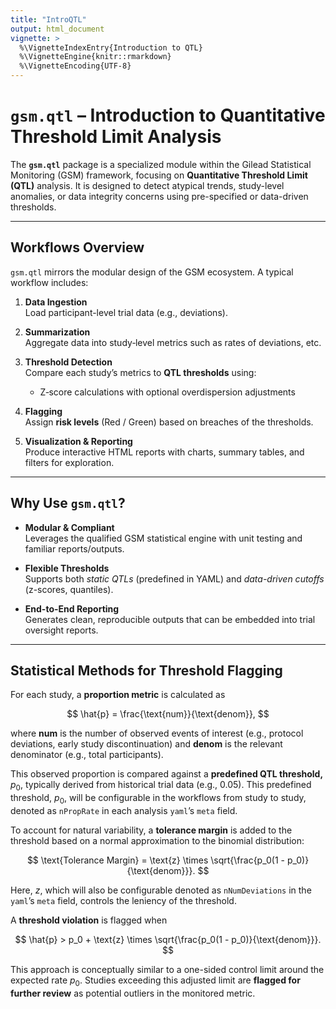 ```yaml
---
title: "IntroQTL"
output: html_document
vignette: >
  %\VignetteIndexEntry{Introduction to QTL}
  %\VignetteEngine{knitr::rmarkdown}
  %\VignetteEncoding{UTF-8}
---
```


# `gsm.qtl` – Introduction to Quantitative Threshold Limit Analysis

The **`gsm.qtl`** package is a specialized module within the Gilead Statistical Monitoring (GSM) framework, focusing on **Quantitative Threshold Limit (QTL)** analysis. It is designed to detect atypical trends, study-level anomalies, or data integrity concerns using pre-specified or data-driven thresholds.

------------------------------------------------------------------------

## Workflows Overview

`gsm.qtl` mirrors the modular design of the GSM ecosystem. A typical workflow includes:

1.  **Data Ingestion**\
    Load participant-level trial data (e.g., deviations).

2.  **Summarization**\
    Aggregate data into study‑level metrics such as rates of deviations, etc.

3.  **Threshold Detection**\
    Compare each study’s metrics to **QTL thresholds** using:

    -   Z‑score calculations with optional overdispersion adjustments

4.  **Flagging**\
    Assign **risk levels** (Red / Green) based on breaches of the thresholds.

5.  **Visualization & Reporting**\
    Produce interactive HTML reports with charts, summary tables, and filters for exploration.

------------------------------------------------------------------------

## Why Use `gsm.qtl`?

-   **Modular & Compliant**\
    Leverages the qualified GSM statistical engine with unit testing and familiar reports/outputs.

-   **Flexible Thresholds**\
    Supports both *static QTLs* (predefined in YAML) and *data-driven cutoffs* (z-scores, quantiles).

-   **End-to-End Reporting**\
    Generates clean, reproducible outputs that can be embedded into trial oversight reports.

------------------------------------------------------------------------

## Statistical Methods for Threshold Flagging

For each study, a **proportion metric** is calculated as

$$
\hat{p} = \frac{\text{num}}{\text{denom}},
$$

where **num** is the number of observed events of interest (e.g., protocol deviations, early study discontinuation) and **denom** is the relevant denominator (e.g., total participants).

This observed proportion is compared against a **predefined QTL threshold,** $p_0$, typically derived from historical trial data (e.g., 0.05). This predefined threshold, $p_0$, will be configurable in the workflows from study to study, denoted as `nPropRate` in each analysis `yaml`'s `meta` field.

To account for natural variability, a **tolerance margin** is added to the threshold based on a normal approximation to the binomial distribution:

$$
\text{Tolerance Margin} = \text{z} \times \sqrt{\frac{p_0(1 - p_0)}{\text{denom}}}.
$$

Here, $z$, which will also be configurable denoted as `nNumDeviations` in the `yaml`'s `meta` field, controls the leniency of the threshold.

A **threshold violation** is flagged when

$$
\hat{p} > p_0 + \text{z} \times \sqrt{\frac{p_0(1 - p_0)}{\text{denom}}}.
$$

This approach is conceptually similar to a one-sided control limit around the expected rate $p_0$. Studies exceeding this adjusted limit are **flagged for further review** as potential outliers in the monitored metric.
